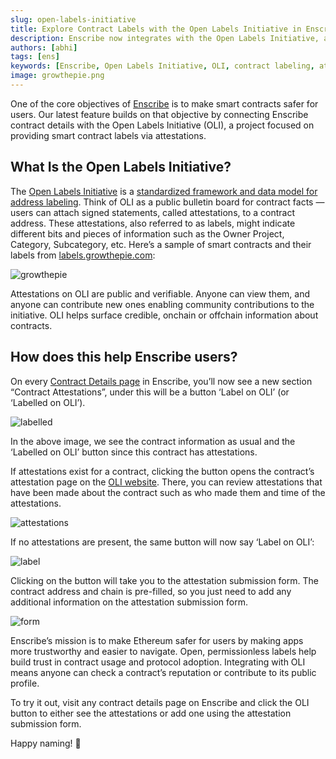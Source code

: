 ```yaml
---
slug: open-labels-initiative
title: Explore Contract Labels with the Open Labels Initiative in Enscribe
description: Enscribe now integrates with the Open Labels Initiative, allowing users to view and submit smart contract attestations that enhance trust and transparency.
authors: [abhi]
tags: [ens]
keywords: [Enscribe, Open Labels Initiative, OLI, contract labeling, attestations, smart contract identity, Ethereum, growthepie]
image: growthepie.png
---
```


One of the core objectives of [Enscribe](https://app.enscribe.xyz) is to make smart contracts safer for users. Our latest feature builds on that objective by connecting Enscribe contract details with the Open Labels Initiative (OLI), a project focused on providing smart contract labels via  attestations.

## What Is the Open Labels Initiative?

The [Open Labels Initiative](https://www.openlabelsinitiative.org/) is a [standardized framework and data model for address labeling](https://github.com/openlabelsinitiative/OLI?tab=readme-ov-file#open-labels-initiative). Think of OLI as a public bulletin board for contract facts — users can attach signed statements, called attestations, to a contract address. These attestations, also referred to as labels, might indicate different bits and pieces of information such as the Owner Project, Category, Subcategory, etc. Here’s a sample of smart contracts and their labels from [labels.growthepie.com](https://www.google.com/url?q=http://labels.growthepie.com):

![growthepie](growthepie.png)

Attestations on OLI are public and verifiable. Anyone can view them, and anyone can contribute new ones enabling community contributions to the initiative. OLI helps surface credible, onchain or offchain information about contracts.

## How does this help Enscribe users?

On every [Contract Details page](https://app.enscribe.xyz/explore/1/0xd14360d477ef49182b5141952fe67b007688725a) in Enscribe, you’ll now see a new section “Contract Attestations”, under this will be a button ‘Label on OLI’ (or ‘Labelled on OLI’).

![labelled](labelled.png)

In the above image, we see the contract information as usual and the ‘Labelled on OLI’ button since this contract has attestations.

If attestations exist for a contract, clicking the button opens the contract’s attestation page on the [OLI website](https://www.openlabelsinitiative.org/search?address=0xdAC17F958D2ee523a2206206994597C13D831ec7). There, you can review attestations that have been made about the contract such as who made them and time of the attestations.

![attestations](attestations.png)

If no attestations are present, the same button will now say ‘Label on OLI’:

![label](label.png)

Clicking on the button will take you to the attestation submission form. The contract address and chain is pre-filled, so you just need to add any additional information on the attestation submission form.

![form](form.png)

Enscribe’s mission is to make Ethereum safer for users by making apps more trustworthy and easier to navigate. Open, permissionless labels help build trust in contract usage and protocol adoption. Integrating with OLI means anyone can check a contract’s reputation or contribute to its public profile.

To try it out, visit any contract details page on Enscribe and click the OLI button to either see the attestations or add one using the attestation submission form.

Happy naming! 🚀

